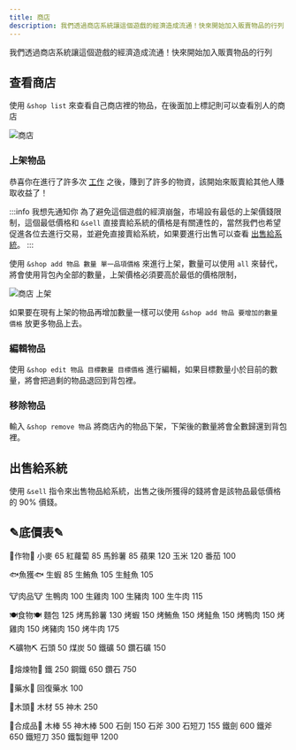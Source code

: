 ```yaml
---
title: 商店
description: 我們透過商店系統讓這個遊戲的經濟造成流通！快來開始加入販賣物品的行列
---
```



我們透過商店系統讓這個遊戲的經濟造成流通！快來開始加入販賣物品的行列

## 查看商店

使用 `&shop list` 來查看自己商店裡的物品，在後面加上標記則可以查看別人的商店

![商店](/img/docs/rpg/shop/shop.png)

### 上架物品

<Adsense/>

恭喜你在進行了許多次 [工作](/docs/rpg/jobs/) 之後，賺到了許多的物資，該開始來販賣給其他人賺取收益了！

:::info 我想先通知你
為了避免這個遊戲的經濟崩盤，市場設有最低的上架價錢限制，這個最低價格和 `&sell` 直接賣給系統的價格是有關連性的，當然我們也希望促進各位去進行交易，並避免直接賣給系統，如果要進行出售可以查看 [出售給系統](#出售給系統)。
:::

使用 `&shop add 物品 數量 單一品項價格` 來進行上架，數量可以使用 `all` 來替代，將會使用背包內全部的數量，上架價格必須要高於最低的價格限制，

![商店 上架](/img/docs/rpg/shop/shop-add.png)

如果要在現有上架的物品再增加數量一樣可以使用 `&shop add 物品 要增加的數量 價格` 放更多物品上去。

### 編輯物品

使用 `&shop edit 物品 目標數量 目標價格` 進行編輯，如果目標數量小於目前的數量，將會把過剩的物品退回到背包裡。

### 移除物品

輸入 `&shop remove 物品` 將商店內的物品下架，下架後的數量將會全數歸還到背包裡。

## 出售給系統

使用 `&sell` 指令來出售物品給系統，出售之後所獲得的錢將會是該物品最低價格的 90% 價錢。

## ✎底價表✎

🌾作物🌾
小麥 65
紅蘿蔔 85
馬鈴薯 85
蘋果 120
玉米 120
番茄 100

🐟魚獲🐟
生蝦 85
生鮪魚 105
生鮭魚 105

🐮肉品🐮
生鴨肉 100
生雞肉 100
生豬肉 100
生牛肉 115

🍽️食物🍽️
麵包 125
烤馬鈴薯 130
烤蝦 150
烤鮪魚 150
烤鮭魚 150
烤鴨肉 150
烤雞肉 150
烤豬肉 150
烤牛肉 175

⛏️礦物⛏️
石頭 50
煤炭 50
鐵礦 50
鑽石礦 150

💎熔煉物💎
鐵 250
鋼鐵 650
鑽石 750

🧪藥水🧪
回復藥水 100

🌲木頭🌲
木材 55
神木 250

🧰合成品🧰
木棒 55
神木棒 500
石劍 150
石斧 300
石短刀 155
鐵劍 600
鐵斧 650
鐵短刀 350
鐵製鎧甲 1200
<Adsense/>
